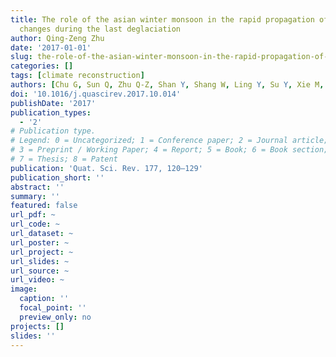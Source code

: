 ```yaml
---
title: The role of the asian winter monsoon in the rapid propagation of abrupt climate
  changes during the last deglaciation
author: Qing-Zeng Zhu
date: '2017-01-01'
slug: the-role-of-the-asian-winter-monsoon-in-the-rapid-propagation-of-abrupt-climate-changes-during-the-last-deglaciation
categories: []
tags: [climate reconstruction]
authors: [Chu G, Sun Q, Zhu Q-Z, Shan Y, Shang W, Ling Y, Su Y, Xie M, Wang X, Liu J]
doi: '10.1016/j.quascirev.2017.10.014'
publishDate: '2017'
publication_types:
  - '2'
# Publication type.
# Legend: 0 = Uncategorized; 1 = Conference paper; 2 = Journal article;
# 3 = Preprint / Working Paper; 4 = Report; 5 = Book; 6 = Book section;
# 7 = Thesis; 8 = Patent
publication: 'Quat. Sci. Rev. 177, 120–129'
publication_short: ''
abstract: ''
summary: ''
featured: false
url_pdf: ~
url_code: ~
url_dataset: ~
url_poster: ~
url_project: ~
url_slides: ~
url_source: ~
url_video: ~
image:
  caption: ''
  focal_point: ''
  preview_only: no
projects: []
slides: ''
---
```

